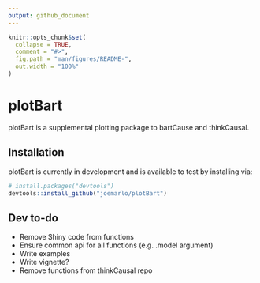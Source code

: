 ```yaml
---
output: github_document
---
```


<!-- README.md is generated from README.Rmd. Please edit that file -->

```r
knitr::opts_chunk$set(
  collapse = TRUE,
  comment = "#>",
  fig.path = "man/figures/README-",
  out.width = "100%"
)
```

# plotBart

<!-- badges: start -->
<!-- badges: end -->

plotBart is a supplemental plotting package to bartCause and thinkCausal.

## Installation

plotBart is currently in development and is available to test by installing via:

``` r
# install.packages("devtools")
devtools::install_github("joemarlo/plotBart")
```

## Dev to-do
- Remove Shiny code from functions
- Ensure common api for all functions (e.g. .model argument)
- Write examples
- Write vignette?
- Remove functions from thinkCausal repo
